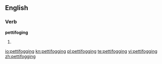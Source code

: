 ==English==

===Verb===
'''pettifoging'''

# {{present participle of|[[pettifog]]}}

[[io:pettifogging]]
[[kn:pettifogging]]
[[pl:pettifogging]]
[[te:pettifogging]]
[[vi:pettifogging]]
[[zh:pettifogging]]